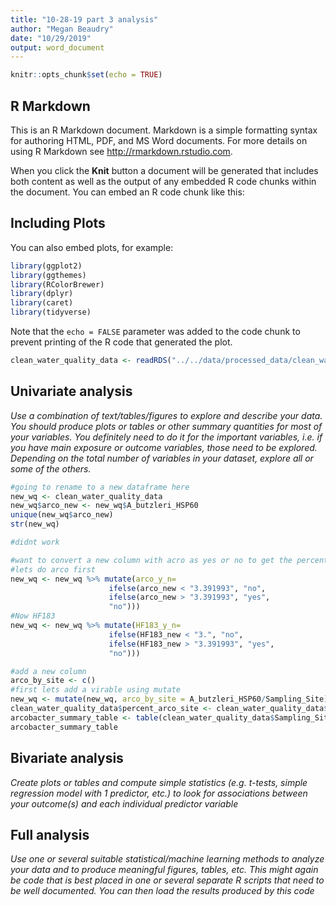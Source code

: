 ```yaml
---
title: "10-28-19 part 3 analysis"
author: "Megan Beaudry"
date: "10/29/2019"
output: word_document
---
```


```r
knitr::opts_chunk$set(echo = TRUE)
```

## R Markdown

This is an R Markdown document. Markdown is a simple formatting syntax for authoring HTML, PDF, and MS Word documents. For more details on using R Markdown see <http://rmarkdown.rstudio.com>.

When you click the **Knit** button a document will be generated that includes both content as well as the output of any embedded R code chunks within the document. You can embed an R code chunk like this:

## Including Plots

You can also embed plots, for example:

```r
library(ggplot2)
library(ggthemes)
library(RColorBrewer)
library(dplyr)
library(caret)
library(tidyverse)
```

Note that the `echo = FALSE` parameter was added to the code chunk to prevent printing of the R code that generated the plot.
```r
clean_water_quality_data <- readRDS("../../data/processed_data/clean_water_quality_data.rds")
```

## Univariate analysis
_Use a combination of text/tables/figures to explore and describe your data. You should produce plots or tables or other summary quantities for most of your variables. You definitely need to do it for the important variables, i.e. if you have main exposure or outcome variables, those need to be explored. Depending on the total number of variables in your dataset, explore all or some of the others._

```r
#going to rename to a new dataframe here
new_wq <- clean_water_quality_data
new_wq$arco_new <- new_wq$A_butzleri_HSP60
unique(new_wq$arco_new)
str(new_wq)
```
```r
#didnt work

```

```r
#want to convert a new column with acro as yes or no to get the percent of the samples positive 
#lets do arco first
new_wq <- new_wq %>% mutate(arco_y_n= 
                      ifelse(arco_new < "3.391993", "no",
                      ifelse(arco_new > "3.391993", "yes",
                      "no")))
#Now HF183
new_wq <- new_wq %>% mutate(HF183_y_n= 
                      ifelse(HF183_new < "3.", "no",
                      ifelse(HF183_new > "3.391993", "yes",
                      "no")))
```









```r
#add a new column
arco_by_site <- c()
#first lets add a virable using mutate
new_wq <- mutate(new_wq, arco_by_site = A_butzleri_HSP60/Sampling_Site)
clean_water_quality_data$percent_arco_site <- clean_water_quality_data$A_butzleri_HSP60/clean_water_quality_data$Sampling_Site
arcobacter_summary_table <- table(clean_water_quality_data$Sampling_Site, clean_water_quality_data$A_butzleri_HSP60)
arcobacter_summary_table
```



## Bivariate analysis
_Create plots or tables and compute simple statistics (e.g. t-tests, simple regression model with 1 predictor, etc.) to look for associations between your outcome(s) and each individual predictor variable_


## Full analysis
_Use one or several suitable statistical/machine learning methods to analyze your data and to produce meaningful figures, tables, etc. This might again be code that is best placed in one or several separate R scripts that need to be well documented. You can then load the results produced by this code_